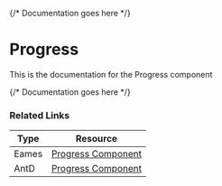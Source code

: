 

<Meta of={ProgressStories} />

{/* Documentation goes here */}

# Progress

This is the documentation for the Progress component

{/* Documentation goes here */}

<Canvas meta={ProgressStories.default} />

### Related Links

| Type  | Resource                                                                                                                                               |
| ----- | ------------------------------------------------------------------------------------------------------------------------------------------------------ |
| Eames | [Progress Component](https://www.figma.com/design/veXnmignQnJz8StIq10VJ5/Eames-2.0---Foundations-%26-Components?node-id=422-13987&p=f&t=1Pi9thxrLJt7TsHN-0) |
| AntD | [Progress Component](https://ant.design/components/progress) |

